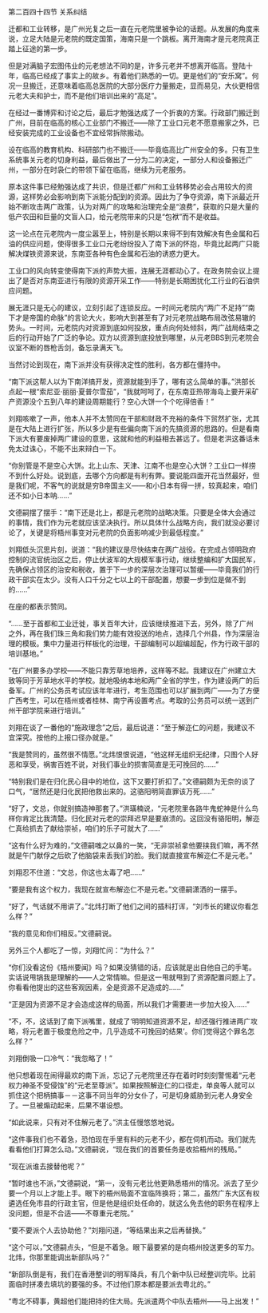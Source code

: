 

第二百四十四节 关系纠结

迁都和工业转移，是广州光复之后一直在元老院里被争论的话题。从发展的角度来说，立足大陆是元老院的既定国策，海南只是一个跳板。离开海南才是元老院真正踏上征途的第一步。

但是对满脑子宏图伟业的元老想法不同的是，许多元老并不想离开临高。登陆十年，临高已经成了事实上的故乡。有着他们熟悉的一切。更是他们的“安乐窝”。何况一旦搬迁，还意味着临高总医院的大部分医疗力量搬走，显而易见，大伙更相信元老大夫和护士，而不是他们培训出来的“高足”。

在经过一番博弈和讨论之后，最后才勉强达成了一个折衷的方案。行政部门搬迁到广州，目前在临高的核心工业部门不搬迁――除了工业口元老不愿意搬家之外，已经安装完成的工业设备也不宜经常拆除搬动。

设在临高的教育机构、科研部门也不搬迁――毕竟临高比广州安全的多。只有卫生系统事关元老的切身利益，最后做出了一分为二的决定，一部分人和设备搬迁广州，一部分在时袅仁的带领下留在临高，继续为元老服务。

原本这件事已经勉强达成了共识，但是迁都广州和工业转移势必会占用较大的资源，这样势必会影响到南下派能分配到的资源。因此为了争夺资源，南下派最近开始不断攻击两广政策，认为对两广的攻略和治理完全是“浪费”，获取的只是大量的低产农田和巨量的文盲人口，给元老院带来的只是“包袱”而不是收益。

这一论点在元老院内一度尘嚣至上，特别是长期以来得不到有效解决有色金属和石油的供应问题，使得很多工业口元老纷纷投入了南下派的怀抱，毕竟比起两广只能解决煤铁资源来说，东南亚各种有色金属和石油的诱惑力更大。

工业口的风向转变使得南下派的声势大振，连展无涯都动心了。在政务院会议上提出了是否对东南亚进行有限的资源开采工作――特别是长期困扰化工行业的石油供应问题。

展无涯只是无心的建议，立刻引起了连锁反应。一时间元老院内“两广不足持”“南下才是帝国的命脉”的言论大火，影响大到甚至有了对元老院战略布局改弦易辙的势头。一时间，元老院内对资源到底如何投放，重点向何处倾斜，两广战局结束之后的行动开始了广泛的争论。双方以资源到底投放到哪里，从元老BBS到元老院会议室不断的唇枪舌剑，备忘录满天飞。

当然讨论到现在，南下派并没有获得决定性的胜利，各方都在僵持中。

“南下派这帮人以为下南洋搞开发，资源就能到手了，哪有这么简单的事。”洪部长点起一根“索尼亚·丽丽·夏普尔雪茄”，“我就呵呵了，在东南亚热带海岛上要开采矿产资源没个五到八年的建设周期能行？空心大饼一个个吃得倍香！”

刘翔咳嗽了一声，他本人并不太赞同在干部和财政不充裕的条件下贸然扩张，尤其是在大陆上进行扩张，所以多少是有些偏向南下派的先搞资源的思路的。但是看南下派大有要废掉两广建设的意思，这就和他的利益相去甚远了。但是老洪这番话未免太过诛心，不能不出来辩白一下。

“你别管是不是空心大饼。北上山东、天津、江南不也是空心大饼？工业口一样捞不到什么好处。说到底，去哪个方向都是有利有弊。要说能四面开花当然最好，但是我们呢，不客气的说就是穷B帝国主义――和小日本有得一拼，较真起来，咱们还不如小日本呐……”

文德嗣摆了摆手：“南下还是北上，都是元老院的战略决策。只要是全体大会通过的事情，我们作为元老就应该坚决执行。所以具体什么战略方向，我们就没必要讨论了，关键是将梧州事变对元老院的负面影响减少到最低程度。”

刘翔低头沉思片刻，说道：“我的建议是尽快结束在两广战役。在完成占领明政府控制的流官统治区之后，停止伏波军的大规模军事行动，继续整编和扩大国民军，先确保占领区的治安和税收，置于下一步的深层次治理可以暂缓――毕竟我们的行政干部实在太少。没有人口千分之七以上的干部配置，想要一步到位是做不到的……”

在座的都表示赞同。

“……至于首都和工业迁徙，事关百年大计，应该继续推进下去，另外，除了广州之外，再在我们珠三角和我们势力能有效投送的地点，选择几个州县，作为深层治理的模板。集中力量进行样板化的治理，干部编制可以超编超配，作为行政干部的培训基地。”

“在广州要多办学校――不能只靠芳草地培养，这样等不起。我建议在广州建立大致等同于芳草地水平的学校。就地吸纳本地和两广全省的学生，作为建设两广的后备军。广州的公务员考试应该年年进行，考生范围也可以扩展到两广――为了方便广西考生，可以在梧州或者桂林、南宁再设置考点。考取的公务员可以统一送到广州干部学院来进行培训。”

刘翔在谈了一番他的“施政理念”之后，最后说道：“至于解迩仁的问题，我建议不宜深究。按他的上报口径办就是。”

“我是赞同的，虽然很不情愿。”北炜恨恨说道，“他这样无组织无纪律，只图个人好恶和享受，祸害百姓不说，对我们事业的损害简直是无可挽回的……”

“特别我们是在归化民心目中的地位，这下又要打折扣了。”文德嗣颇为无奈的谈了口气，“居然还是归化民把他救出来的。这骆阳明简直罪该万死……”

“好了，文总，你就别搞造神那套了。”洪璜楠说，“元老院里各路牛鬼蛇神是什么鸟样你肯定比我清楚。归化民对元老的崇拜迟早是要崩溃的。这回没有骆阳明，解迩仁真给抓去了献给崇祯，咱们的乐子可就大了……”

“这有什么好为难的，”文德嗣嗤之以鼻的一笑，“无非崇祯拿他要挟我们嘛，再不然就是午门献俘之后砍了他脑袋来丢我们的脸。我们就直接宣布解迩仁不是元老。”

刘翔忍不住道：“文总，你这也太毒了吧……”

“要是我有这个权力，我现在就宣布解迩仁不是元老。”文德嗣潇洒的一摆手。

“好了，气话就不用讲了。”北炜打断了他们之间的插科打诨，“刘市长的建议你看怎么样？”

“我的意见和你们相反。”文德嗣说。

另外三个人都吃了一惊，刘翔忙问：“为什么？”

“你们没看这份《梧州要闻》吗？如果没猜错的话，应该就是出自他自己的手笔。实话说甩锅我是理解的――人之常情嘛。但是这一甩就甩到了资源配置问题上了。你看看他提出的这些客观因素，全是资源不足造成的……”

“正是因为资源不足才会造成这样的局面，所以我们才需要进一步加大投入……”

“不，不，这话到了南下派嘴里，就成了‘明明知道资源不足，却还强行推进两广攻略，将元老置于极度危险之中，几乎造成不可挽回的结果’。你们觉得这个罪名怎么样？”

刘翔倒吸一口冷气：“我忽略了！”

他只想着现在闹得最欢的南下派，忘记了元老院里还存在着时时刻刻警惕着“元老权力神圣不受侵蚀”的“元老至尊派”。如果按照解迩仁的口径走，单良等人就可以抓住这个把柄搞事－－这事不同当年的分女仆了，可是切身威胁到元老人身安全了。一旦被煽动起来，后果不堪设想。

“如此说来，只有对不住解元老了。”洪主任慢悠悠地说。

“这件事我们也不着急，恐怕现在手里有料的元老不少，都在伺机而动。我们就先看看他们打算怎么动。”文德嗣说，“现在我们的首要任务是收拾梧州的残局。”

“现在派谁去接替他呢？”

“暂时谁也不派，”文德嗣说，“第一，没有元老比他更熟悉梧州的情况。派去了至少要一个月以上才能上手。眼下的梧州局面不宜临阵换将；第二，虽然广东大区有权遴选任免市县的行政主官，但是他是组织处任命的，就这么免去他的职务在程序上没问题，但是不合适――不尊重元老院。”

“要不要派个人去协助他？”刘翔问道，“等结果出来之后再替换。”

“这个可以，”文德嗣点头，“但是不着急。眼下最要紧的是向梧州投送更多的军力。北炜，你那里能调出新部队吗？”

“新部队倒是有，我们在香港整训的明军降兵，有几个新中队已经整训完毕。比前面临时拼凑去填坑的要强的多。不过他们原本都是要派去粤北的。”

“粤北不碍事，黄超他们能把持的住大局。先派遣两个中队去梧州――马上出发！”

